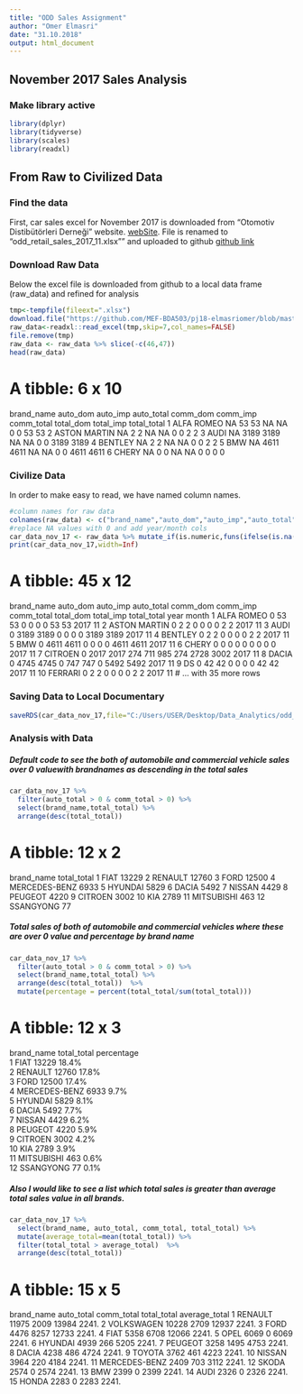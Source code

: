 ---
title: "ODD Sales Assignment"
author: "Omer Elmasri"
date: "31.10.2018"
output: html_document
---
## November 2017  Sales Analysis 


### Make library active
```{r message = FALSE}
library(dplyr)
library(tidyverse)
library(scales)
library(readxl)
```

## From Raw to Civilized Data

### Find the data
  First, car sales excel for November 2017 is downloaded from "Otomotiv Distibütörleri Derneği" website. [webSite](http://www.odd.org.tr/web_2837_1/neuralnetwork.aspx?type=36). 
  File is renamed to "odd_retail_sales_2017_11.xlsx"" and uploaded to github [github link](https://github.com/MEF-BDA503/pj18-elmasriomer) 

### Download Raw Data
  Below the excel file is downloaded from github to a local data frame (raw_data) and refined for analysis
```{r}
tmp<-tempfile(fileext=".xlsx")
download.file("https://github.com/MEF-BDA503/pj18-elmasriomer/blob/master/odd_retail_sales_2017_11.XLSX?raw=true",destfile=tmp,mode="wb")
raw_data<-readxl::read_excel(tmp,skip=7,col_names=FALSE)
file.remove(tmp)
raw_data <- raw_data %>% slice(-c(46,47))
head(raw_data)
```

# A tibble: 6 x 10
  brand_name   auto_dom auto_imp auto_total comm_dom comm_imp comm_total total_dom total_imp total_total
  <chr>           <dbl>    <dbl>      <dbl>    <dbl>    <dbl>      <dbl>     <dbl>     <dbl>       <dbl>
1 ALFA ROMEO         NA       53         53       NA       NA          0         0        53          53
2 ASTON MARTIN       NA        2          2       NA       NA          0         0         2           2
3 AUDI               NA     3189       3189       NA       NA          0         0      3189        3189
4 BENTLEY            NA        2          2       NA       NA          0         0         2           2
5 BMW                NA     4611       4611       NA       NA          0         0      4611        4611
6 CHERY              NA        0          0       NA       NA          0         0         0           0


### Civilize Data
In order to make easy to read, we have named column names. 
```{r}
#column names for raw data
colnames(raw_data) <- c("brand_name","auto_dom","auto_imp","auto_total","comm_dom","comm_imp","comm_total","total_dom","total_imp","total_total")
#replace NA values with 0 and add year/month cols
car_data_nov_17 <- raw_data %>% mutate_if(is.numeric,funs(ifelse(is.na(.),0,.)))%>% mutate(year=2017,month=11)
print(car_data_nov_17,width=Inf)
```

# A tibble: 45 x 12
   brand_name   auto_dom auto_imp auto_total comm_dom comm_imp comm_total total_dom total_imp total_total  year month
   <chr>           <dbl>    <dbl>      <dbl>    <dbl>    <dbl>      <dbl>     <dbl>     <dbl>       <dbl> <dbl> <dbl>
 1 ALFA ROMEO          0       53         53        0        0          0         0        53          53  2017    11
 2 ASTON MARTIN        0        2          2        0        0          0         0         2           2  2017    11
 3 AUDI                0     3189       3189        0        0          0         0      3189        3189  2017    11
 4 BENTLEY             0        2          2        0        0          0         0         2           2  2017    11
 5 BMW                 0     4611       4611        0        0          0         0      4611        4611  2017    11
 6 CHERY               0        0          0        0        0          0         0         0           0  2017    11
 7 CITROEN             0     2017       2017      274      711        985       274      2728        3002  2017    11
 8 DACIA               0     4745       4745        0      747        747         0      5492        5492  2017    11
 9 DS                  0       42         42        0        0          0         0        42          42  2017    11
10 FERRARI             0        2          2        0        0          0         0         2           2  2017    11
# ... with 35 more rows

### Saving Data to Local Documentary
```{r}
saveRDS(car_data_nov_17,file="C:/Users/USER/Desktop/Data_Analytics/odd_retail_sales_2017_11.rds")
```

### Analysis with Data 
##### Default code to see the both of automobile and commercial vehicle sales over 0 valuewith brandnames as descending in the total sales
```{r}
car_data_nov_17 %>% 
  filter(auto_total > 0 & comm_total > 0) %>%
  select(brand_name,total_total) %>%
  arrange(desc(total_total))

```

# A tibble: 12 x 2
   brand_name    total_total
   <chr>               <dbl>
 1 FIAT                13229
 2 RENAULT             12760
 3 FORD                12500
 4 MERCEDES-BENZ        6933
 5 HYUNDAI              5829
 6 DACIA                5492
 7 NISSAN               4429
 8 PEUGEOT              4220
 9 CITROEN              3002
10 KIA                  2789
11 MITSUBISHI            463
12 SSANGYONG              77

##### Total sales of both of automobile and commercial vehicles where these are over 0 value and percentage by brand name
```{r}
car_data_nov_17 %>% 
  filter(auto_total > 0 & comm_total > 0) %>%
  select(brand_name,total_total) %>%
  arrange(desc(total_total))  %>%
  mutate(percentage = percent(total_total/sum(total_total)))
```
# A tibble: 12 x 3
   brand_name    total_total percentage
   <chr>               <dbl> <chr>     
 1 FIAT                13229 18.4%     
 2 RENAULT             12760 17.8%     
 3 FORD                12500 17.4%     
 4 MERCEDES-BENZ        6933 9.7%      
 5 HYUNDAI              5829 8.1%      
 6 DACIA                5492 7.7%      
 7 NISSAN               4429 6.2%      
 8 PEUGEOT              4220 5.9%      
 9 CITROEN              3002 4.2%      
10 KIA                  2789 3.9%      
11 MITSUBISHI            463 0.6%      
12 SSANGYONG              77 0.1%  

##### Also I would like to see a list which total sales is greater than average total sales value in all brands.
```{r}
car_data_nov_17 %>% 
  select(brand_name, auto_total, comm_total, total_total) %>%
  mutate(average_total=mean(total_total)) %>%  
  filter(total_total > average_total)  %>%
  arrange(desc(total_total)) 
```

# A tibble: 15 x 5
   brand_name    auto_total comm_total total_total average_total
   <chr>              <dbl>      <dbl>       <dbl>         <dbl>
 1 RENAULT            11975       2009       13984         2241.
 2 VOLKSWAGEN         10228       2709       12937         2241.
 3 FORD                4476       8257       12733         2241.
 4 FIAT                5358       6708       12066         2241.
 5 OPEL                6069          0        6069         2241.
 6 HYUNDAI             4939        266        5205         2241.
 7 PEUGEOT             3258       1495        4753         2241.
 8 DACIA               4238        486        4724         2241.
 9 TOYOTA              3762        461        4223         2241.
10 NISSAN              3964        220        4184         2241.
11 MERCEDES-BENZ       2409        703        3112         2241.
12 SKODA               2574          0        2574         2241.
13 BMW                 2399          0        2399         2241.
14 AUDI                2326          0        2326         2241.
15 HONDA               2283          0        2283         2241.
     
  